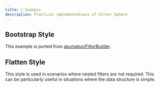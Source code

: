 ```yaml
---
title: 🚧 Example
description: Practical implementations of Filter Sphere
---
```


## Bootstrap Style

This example is ported from [akumatus/FilterBuilder](https://github.com/akumatus/FilterBuilder).


<div className="not-content" style={{ marginTop: "1rem" }}>
  <AdvancedFilter client:load />
</div>

## Flatten Style

This style is used in scenarios where nested filters are not required. This can be particularly useful in situations where the data structure is simple.


<div className="not-content" style={{ marginTop: "1rem" }}>
  <FlattenFilter client:load />
</div>
